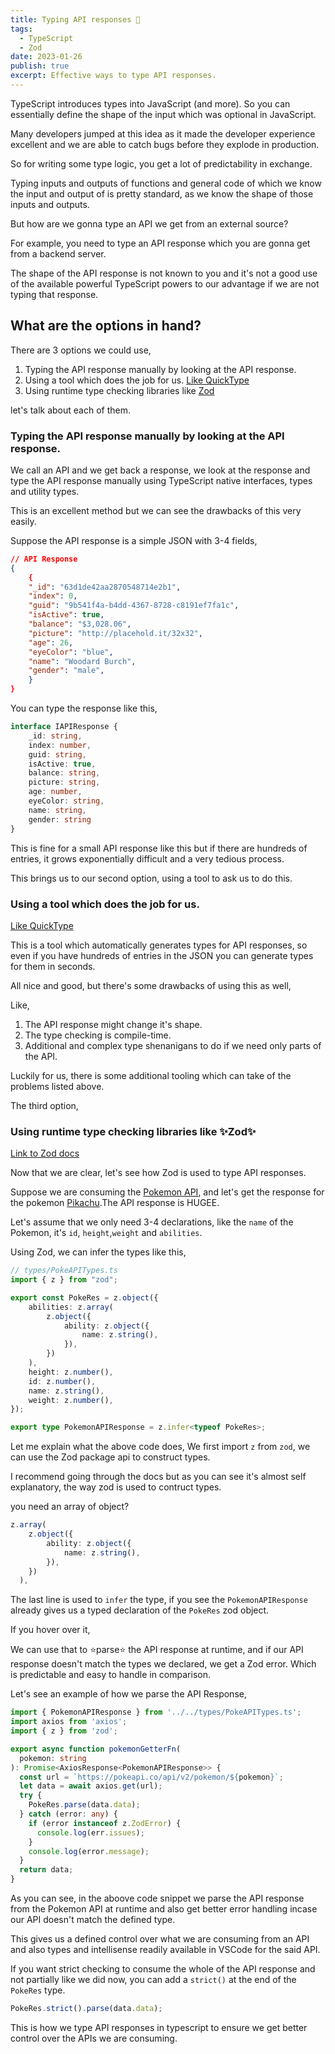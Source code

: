 ```yaml
---
title: Typing API responses 🤝
tags:
  - TypeScript
  - Zod
date: 2023-01-26
publish: true
excerpt: Effective ways to type API responses.
---
```


TypeScript introduces types into JavaScript (and more). So you can essentially define the shape of the input which was optional in JavaScript.

Many developers jumped at this idea as it made the developer experience excellent and we are able to catch bugs before they explode in production.

So for writing some type logic, you get a lot of predictability in exchange.

<ImageInsert
  src="/images/typescript_meme.png"
  width={865}
  height={932}
  alt="A meme about typescript"
/>

Typing inputs and outputs of functions and general code of which we know the input and output of is pretty standard, as we know the shape of those inputs and outputs.

But how are we gonna type an API we get from an external source?

For example, you need to type an API response which you are gonna get from a backend server.

The shape of the API response is not known to you and it's not a good use of the available powerful TypeScript powers to our advantage if we are not typing that response.

## What are the options in hand?

There are 3 options we could use,

1. Typing the API response manually by looking at the API response.
2. Using a tool which does the job for us. [Like QuickType](https://quicktype.io/)
3. Using runtime type checking libraries like [Zod](https://www.npmjs.com/package/zod)

let's talk about each of them.

### Typing the API response manually by looking at the API response.

We call an API and we get back a response, we look at the response and type the API response manually using TypeScript native interfaces, types and utility types.

This is an excellent method but we can see the drawbacks of this very easily.

Suppose the API response is a simple JSON with 3-4 fields,

```json
// API Response
{
    {
    "_id": "63d1de42aa2870548714e2b1",
    "index": 0,
    "guid": "9b541f4a-b4dd-4367-8728-c8191ef7fa1c",
    "isActive": true,
    "balance": "$3,028.06",
    "picture": "http://placehold.it/32x32",
    "age": 26,
    "eyeColor": "blue",
    "name": "Woodard Burch",
    "gender": "male",
    }
}
```

You can type the response like this,

```TypeScript
interface IAPIResponse {
    _id: string,
    index: number,
    guid: string,
    isActive: true,
    balance: string,
    picture: string,
    age: number,
    eyeColor: string,
    name: string,
    gender: string
}

```

This is fine for a small API response like this but if there are hundreds of entries, it grows exponentially difficult and a very tedious process.

This brings us to our second option, using a tool to ask us to do this.

### Using a tool which does the job for us.

[Like QuickType](https://quicktype.io/)

This is a tool which automatically generates types for API responses, so even if you have hundreds of entries in the JSON you can generate types for them in seconds.

All nice and good, but there's some drawbacks of using this as well,

Like,

1. The API response might change it's shape.
2. The type checking is compile-time.
3. Additional and complex type shenanigans to do if we need only parts of the API.

Luckily for us, there is some additional tooling which can take of the problems listed above.

The third option,

### Using runtime type checking libraries like ✨Zod✨

[Link to Zod docs](https://www.npmjs.com/package/zod)

<ToolTip
  heading="What is Zod?"
  content="Zod is a TypeScript-first schema declaration and validation library. And definitely not the Superman villain with the same name."
/>

<Gif id="H0F6bfpURFHWdnWEEH" />

Now that we are clear, let's see how Zod is used to type API responses.

Suppose we are consuming the [Pokemon API](https://pokeapi.co/), and let's get the response for the pokemon [Pikachu](https://pokeapi.co/api/v2/pokemon/pikachu).The API response is HUGEE.

Let's assume that we only need 3-4 declarations, like the `name` of the Pokemon, it's `id`, `height`,`weight` and `abilities`.

Using Zod, we can infer the types like this,

```TypeScript
// types/PokeAPITypes.ts
import { z } from "zod";

export const PokeRes = z.object({
	abilities: z.array(
		z.object({
			ability: z.object({
				name: z.string(),
			}),
		})
	),
	height: z.number(),
	id: z.number(),
	name: z.string(),
	weight: z.number(),
});

export type PokemonAPIResponse = z.infer<typeof PokeRes>;
```

Let me explain what the above code does,
We first import `z` from `zod`, we can use the Zod package api to construct types.

I recommend going through the docs but as you can see it's almost self explanatory, the way zod is used to contruct types.

you need an array of object?

```typescript
z.array(
	z.object({
		ability: z.object({
			name: z.string(),
		}),
	})
  ),
```

The last line is used to `infer` the type, if you see the `PokemonAPIResponse` already gives us a typed declaration of the `PokeRes` zod object.

If you hover over it,

<ImageInsert
  src="/images/zod_inference.png"
  width={645}
  height={393}
  alt="screenshot of hover over zod type inference."
/>

We can use that to ⭐parse⭐ the API response at runtime, and if our API response doesn't match the types we declared, we get a Zod error. Which is predictable and easy to handle in comparison.

Let's see an example of how we parse the API Response,

```typescript
import { PokemonAPIResponse } from '../../types/PokeAPITypes.ts';
import axios from 'axios';
import { z } from 'zod';

export async function pokemonGetterFn(
  pokemon: string
): Promise<AxiosResponse<PokemonAPIResponse>> {
  const url = `https://pokeapi.co/api/v2/pokemon/${pokemon}`;
  let data = await axios.get(url);
  try {
    PokeRes.parse(data.data);
  } catch (error: any) {
    if (error instanceof z.ZodError) {
      console.log(err.issues);
    }
    console.log(error.message);
  }
  return data;
}
```

As you can see, in the aboove code snippet we parse the API response from the Pokemon API at runtime and also get better error handling incase our API doesn't match the defined type.

This gives us a defined control over what we are consuming from an API and also types and intellisense readily available in VSCode for the said API.

If you want strict checking to consume the whole of the API response and not partially like we did now, you can add a `strict()` at the end of the `PokeRes` type.

```typescript
PokeRes.strict().parse(data.data);
```

This is how we type API responses in typescript to ensure we get better control over the APIs we are consuming.
